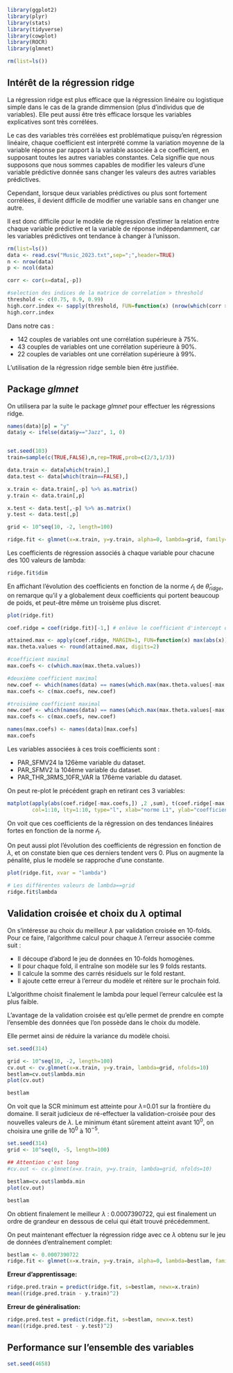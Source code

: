 

```r
library(ggplot2)
library(plyr)
library(stats)
library(tidyverse)
library(cowplot)
library(ROCR)
library(glmnet)

rm(list=ls())
```


## Intérêt de la régression ridge

La régression ridge est plus efficace que la régression linéaire ou logistique simple dans le cas de la grande dimmension (plus d'individus que de variables).
Elle peut aussi être très efficace lorsque les variables explicatives sont très corrélées.

Le cas des variables très corrélées est problématique puisqu'en régression linéaire, chaque coefficient est interprété comme la variation moyenne de la variable réponse par rapport à la variable associée à ce coefficient, en supposant toutes les autres variables constantes. Cela signifie que nous supposons que nous sommes capables de modifier les valeurs d’une variable prédictive donnée sans changer les valeurs des autres variables prédictives.

Cependant, lorsque deux variables prédictives ou plus sont fortement corrélées, il devient difficile de modifier une variable sans en changer une autre.

Il est donc difficile pour le modèle de régression d’estimer la relation entre chaque variable prédictive et la variable de réponse indépendamment, car les variables prédictives ont tendance à changer à l’unisson.

```r
rm(list=ls())
data <- read.csv("Music_2023.txt",sep=";",header=TRUE)
n <- nrow(data)
p <- ncol(data)
```

```r
corr <- cor(x=data[,-p])

#selection des indices de la matrice de correlation > threshold
threshold <- c(0.75, 0.9, 0.99)
high.corr.index <- sapply(threshold, FUN=function(x) (nrow(which(corr > x, arr.ind = TRUE)) - (p-1))/2)
high.corr.index
```
Dans notre cas :

- 142 couples de variables ont une corrélation supérieure à 75%.
- 43 couples de variables ont une corrélation supérieure à 90%.
- 22 couples de variables ont une corrélation supérieure à 99%.

L'utilisation de la régression ridge semble bien être justifiée.

## Package *glmnet*

On utilisera par la suite le package *glmnet* pour effectuer les régressions ridge.

```r
names(data)[p] = "y"
data$y <- ifelse(data$y=="Jazz", 1, 0)


set.seed(103)
train=sample(c(TRUE,FALSE),n,rep=TRUE,prob=c(2/3,1/3))

data.train <- data[which(train),]
data.test <- data[which(train==FALSE),]

x.train <- data.train[,-p] %>% as.matrix()
y.train <- data.train[,p]

x.test <- data.test[,-p] %>% as.matrix()
y.test <- data.test[,p]

grid <- 10^seq(10, -2, length=100)

ridge.fit <- glmnet(x=x.train, y=y.train, alpha=0, lambda=grid, family="binomial")
```


Les coefficients de régression associés à chaque variable pour chacune des 100 valeurs de lambda:

```r
ridge.fit$dim
```

En affichant l'évolution des coefficients en fonction de la norme $\mathcal{l}_1$ de $\hat{\theta}_{ridge}$, on remarque qu'il y a globalement deux coefficients qui portent beaucoup de poids, et peut-être même un troisème plus discret.

```r
plot(ridge.fit)
```

```r
coef.ridge = coef(ridge.fit)[-1,] # enlève le coefficient d'intercept qui n'apporte rien

attained.max <- apply(coef.ridge, MARGIN=1, FUN=function(x) max(abs(x)))
max.theta.values <- round(attained.max, digits=2)

#coefficient maximal
max.coefs <- c(which.max(max.theta.values))

#deuxième coefficient maximal
new.coef <- which(names(data) == names(which.max(max.theta.values[-max.coefs])))
max.coefs <- c(max.coefs, new.coef)

#troisième coefficient maximal
new.coef <- which(names(data) == names(which.max(max.theta.values[-max.coefs])))
max.coefs <- c(max.coefs, new.coef)

names(max.coefs) <- names(data)[max.coefs]
max.coefs
```

Les variables associées à ces trois coefficients sont :

- PAR_SFMV24 la 126ème variable du dataset.
- PAR_SFMV2 la 104ème variable du dataset.
- PAR_THR_3RMS_10FR_VAR la 176ème variable du dataset.


On peut re-plot le précédent graph en retirant ces 3 variables:
```r
matplot(apply(abs(coef.ridge[-max.coefs,]) ,2 ,sum), t(coef.ridge[-max.coefs,]), main="ridge",
        col=1:10, lty=1:10, type="l", xlab="norme L1", ylab="coefficients")
```
On voit que ces coefficients de la régression on des tendances linéaires fortes en fonction de la norme $\mathcal{l}_1$.


On peut aussi plot l'évolution des coefficients de régression en fonction de $\lambda$, et on constate bien que ces derniers tendent vers 0.
Plus on augmente la pénalité, plus le modèle se rapproche d'une constante.

```r
plot(ridge.fit, xvar = "lambda")
```


```r
# Les différentes valeurs de lambda==grid
ridge.fit$lambda
```


## Validation croisée et choix du $\lambda$ optimal

On s'intéresse au choix du meilleur $\lambda$ par validation croisée en 10-folds.
Pour ce faire, l'algorithme calcul pour chaque $\lambda$ l'erreur associée comme suit :

- Il découpe d'abord le jeu de données en 10-folds homogènes.
- Il pour chaque fold, il entraîne son modèle sur les 9 folds restants.
- Il calcule la somme des carrés résiduels sur le fold restant.
- Il ajoute cette erreur à l'erreur du modèle et réitère sur le prochain fold.

L'algorithme choisit finalement le lambda pour lequel l'erreur calculée est la plus faible.

L'avantage de la validation croisée est qu'elle permet de prendre en compte l'ensemble des données
que l'on possède dans le choix du modèle.

Elle permet ainsi de réduire la variance du modèle choisi.

```r
set.seed(314)

grid <- 10^seq(10, -2, length=100)
cv.out <- cv.glmnet(x=x.train, y=y.train, lambda=grid, nfolds=10)
bestlam=cv.out$lambda.min
plot(cv.out)

bestlam
```

On voit que la SCR minimum est atteinte pour $\lambda$=0.01 sur la frontière du domaine.
Il serait judicieux de ré-effectuer la validation-croisée pour des nouvelles valeurs de $\lambda$.
Le minimum étant sûrement atteint avant $10^0$, on choisira une grille de $10^0$ à $10^{-5}$.

```r
set.seed(314)
grid <- 10^seq(0, -5, length=100)

## Attention c'est long
#cv.out <- cv.glmnet(x=x.train, y=y.train, lambda=grid, nfolds=10)

bestlam=cv.out$lambda.min
plot(cv.out)

bestlam
```

On obtient finalement le meilleur $\lambda$ : 0.0007390722, qui est finalement un ordre de grandeur en dessous de celui qui était trouvé précédemment.

On peut maintenant effectuer la régression ridge avec ce $\lambda$ obtenu sur le jeu de données d'entraînement complet:
```r
bestlam <- 0.0007390722
ridge.fit <- glmnet(x=x.train, y=y.train, alpha=0, lambda=bestlam, family="binomial")
```

**Erreur d'apprentissage:**
```r
ridge.pred.train = predict(ridge.fit, s=bestlam, newx=x.train)
mean((ridge.pred.train - y.train)^2)
```


**Erreur de généralisation:**
```r
ridge.pred.test = predict(ridge.fit, s=bestlam, newx=x.test)
mean((ridge.pred.test - y.test)^2)
```




## Performance sur l'ensemble des variables

```r
set.seed(4658)
```

